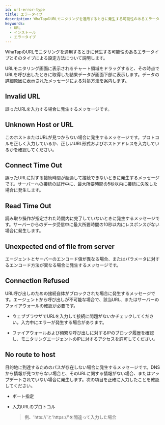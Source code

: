 ```yaml
---
id: url-error-type
title: エラータイプ
description: WhaTapのURLモニタリングを適用するときに発生する可能性のあるエラータイプとそのタイプによる設定方法について説明します。
keywords:
  - URL
  - インストール
  - エラータイプ
---
```


WhaTapのURLモニタリングを適用するときに発生する可能性のあるエラータイプとそのタイプによる設定方法について説明します。

URLモニタリング画面に表示されるチャート領域をドラッグすると、その時点でURLを呼び出したときに取得した結果データが画面下部に表示します。データの詳細原因に表示されたメッセージによる対処方法を案内します。

<ImgLang img='url-error-type.png' desc='URLモニタリングエラータイプ' />

## Invalid URL

誤ったURLを入力する場合に発生するメッセージです。 

## Unknown Host or URL

このホストまたはURLが見つからない場合に発生するメッセージです。プロトコルを正しく入力しているか、正しいURL形式およびホストアドレスを入力しているかを確認してください。 

## Connect Time Out

誤ったURLに対する接続時間が超過して接続できないときに発生するメッセージです。サーバーへの接続の試行中に、最大所要時間の5秒以内に接続に失敗した場合に発生します。 

## Read Time Out

読み取り操作が指定された時間内に完了していないときに発生するメッセージです。サーバーからのデータ受信中に最大所要時間の10秒以内にレスポンスがない場合に発生します。

## Unexpected end of file from server

エージェントとサーバーのエンコード値が異なる場合、またはパラメータに対するエンコード方法が異なる場合に発生するメッセージです。 

## Connection Refused

URL呼び出しのための接続自体がブロックされた場合に発生するメッセージです。エージェントから呼び出しが不可能な場合で、該当URL、またはサーバーのファイアウォールの確認が必要です。

- ウェブブラウザでURLを入力して接続に問題がないかチェックしてください。入力中にエラーが発生する場合があります。

- ファイアウォールおよび頻繁な呼び出しに対するIPのブロック履歴を確認し、モニタリングエージェントのIPに対するアクセスを許可してください。 

## No route to host

目的地に到達するためのパスが存在しない場合に発生するメッセージです。DNSから情報が見つからない場合と、そのURLに関する情報がない場合、またはアップデートされていない場合に発生します。次の項目を正確に入力したことを確認してください。

- ポート指定

- 入力URLのプロトコル

  > 例、'htts://'と'https://'を間違って入力した場合
